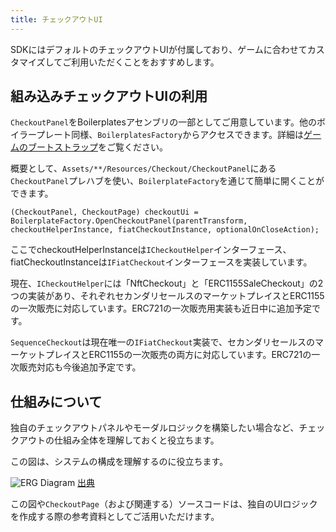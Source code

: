 ```yaml
---
title: チェックアウトUI
---
```


SDKにはデフォルトのチェックアウトUIが付属しており、ゲームに合わせてカスタマイズしてご利用いただくことをおすすめします。

## 組み込みチェックアウトUIの利用
`CheckoutPanel`をBoilerplatesアセンブリの一部としてご用意しています。他のボイラープレート同様、`BoilerplatesFactory`からアクセスできます。詳細は[ゲームのブートストラップ](/sdk/unity/bootstrap_game)をご覧ください。

概要として、`Assets/**/Resources/Checkout/CheckoutPanel`にある`CheckoutPanel`プレハブを使い、`BoilerplateFactory`を通じて簡単に開くことができます。

```
(CheckoutPanel, CheckoutPage) checkoutUi = BoilerplateFactory.OpenCheckoutPanel(parentTransform, checkoutHelperInstance, fiatCheckoutInstance, optionalOnCloseAction);
```

ここでcheckoutHelperInstanceは`ICheckoutHelper`インターフェース、fiatCheckoutInstanceは`IFiatCheckout`インターフェースを実装しています。

現在、`ICheckoutHelper`には「NftCheckout」と「ERC1155SaleCheckout」の2つの実装があり、それぞれセカンダリセールスのマーケットプレイスとERC1155の一次販売に対応しています。ERC721の一次販売用実装も近日中に追加予定です。

`SequenceCheckout`は現在唯一の`IFiatCheckout`実装で、セカンダリセールスのマーケットプレイスとERC1155の一次販売の両方に対応しています。ERC721の一次販売対応も今後追加予定です。

## 仕組みについて
独自のチェックアウトパネルやモーダルロジックを構築したい場合など、チェックアウトの仕組み全体を理解しておくと役立ちます。

この図は、システムの構成を理解するのに役立ちます。

![ERG Diagram](/images/unity/ERG_SequencePayModal.png)
[出典](https://github.com/0xsequence/sequence-unity/blob/Feature/marketplaceCheckout/Packages/Sequence-Unity/Sequence/SequenceSDK/Marketplace/ERG_CheckoutModal.mmd)

この図や`CheckoutPage`（および関連する）ソースコードは、独自のUIロジックを作成する際の参考資料としてご活用いただけます。